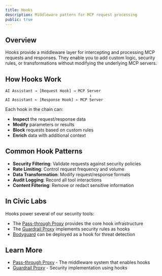 ```yaml
---
title: Hooks
description: Middleware pattern for MCP request processing
public: true
---
```


## Overview

Hooks provide a middleware layer for intercepting and processing MCP requests and responses. They enable you to add custom logic, security rules, or transformations without modifying the underlying MCP servers.

## How Hooks Work

```
AI Assistant → [Request Hook] → MCP Server
                                     ↓
AI Assistant ← [Response Hook] ← MCP Server
```

Each hook in the chain can:
- **Inspect** the request/response data
- **Modify** parameters or results
- **Block** requests based on custom rules
- **Enrich** data with additional context

## Common Hook Patterns

- **Security Filtering**: Validate requests against security policies
- **Rate Limiting**: Control request frequency and volume
- **Data Transformation**: Modify request/response formats
- **Audit Logging**: Record all tool interactions
- **Content Filtering**: Remove or redact sensitive information

## In Civic Labs

Hooks power several of our security tools:
- The [Pass-through Proxy](/labs/projects/passthrough-proxy) provides the core hook infrastructure
- The [Guardrail Proxy](/labs/projects/guardrail-proxy) implements security rules as hooks
- [Bodyguard](/labs/projects/bodyguard) can be deployed as a hook for threat detection

## Learn More

- [Pass-through Proxy](/labs/projects/passthrough-proxy) - The middleware system that enables hooks
- [Guardrail Proxy](/labs/projects/guardrail-proxy) - Security implementation using hooks